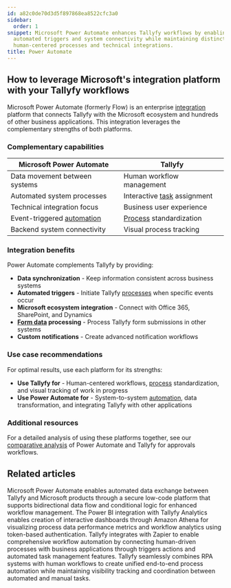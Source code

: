 ```yaml
---
id: a82c0de70d3d5f897868ea8522cfc3a0
sidebar:
  order: 1
snippet: Microsoft Power Automate enhances Tallyfy workflows by enabling data synchronization
  automated triggers and system connectivity while maintaining distinct roles for
  human-centered processes and technical integrations.
title: Power Automate
---
```


## How to leverage Microsoft's integration platform with your Tallyfy workflows

Microsoft Power Automate (formerly Flow) is an enterprise [integration](/products/pro/integrations/) platform that connects Tallyfy with the Microsoft ecosystem and hundreds of other business applications. This integration leverages the complementary strengths of both platforms.

### Complementary capabilities

| Microsoft Power Automate | Tallyfy |
|--------------------------|---------|
| Data movement between systems | Human workflow management |
| Automated system processes | Interactive [task](/products/pro/tracking-and-tasks/tasks/) assignment |
| Technical integration focus | Business user experience |
| Event-triggered [automation](/products/pro/documenting/templates/automations/) | [Process](/products/pro/tracking-and-tasks/processes/) standardization |
| Backend system connectivity | Visual process tracking |

### Integration benefits

Power Automate complements Tallyfy by providing:

- **Data synchronization** - Keep information consistent across business systems
- **Automated triggers** - Initiate Tallyfy [processes](/products/pro/tracking-and-tasks/processes/) when specific events occur
- **Microsoft ecosystem integration** - Connect with Office 365, SharePoint, and Dynamics
- **[Form data](/products/pro/tracking-and-tasks/tasks/what-are-form-fields-in-tallyfy/) processing** - Process Tallyfy form submissions in other systems
- **Custom notifications** - Create advanced notification workflows

### Use case recommendations

For optimal results, use each platform for its strengths:

- **Use Tallyfy for** - Human-centered workflows, [process](/products/pro/tracking-and-tasks/processes/) standardization, and visual tracking of work in progress
- **Use Power Automate for** - System-to-system [automation](/products/pro/documenting/templates/automations/), data transformation, and integrating Tallyfy with other applications

### Additional resources

For a detailed analysis of using these platforms together, see our [comparative analysis](https://tallyfy.com/integrations/using-microsoft-flow-for-approvals/) of Power Automate and Tallyfy for approvals workflows.


<PageTree />


## Related articles
<CardGrid>
<LinkTitleCard header="<b>Power Automate > Use Microsoft Power Automate</b>" href="/products/pro/integrations/middleware/power-automate/how-can-i-integrate-tallyfy-with-microsoft-power-automate/" > Microsoft Power Automate enables automated data exchange between Tallyfy and Microsoft products through a secure low-code platform that supports bidirectional data flow and conditional logic for enhanced workflow management. </LinkTitleCard>
<LinkTitleCard header="<b>Analytics > Power BI</b>" href="/products/pro/integrations/analytics/powerbi/" > The Power BI integration with Tallyfy Analytics enables creation of interactive dashboards through Amazon Athena for visualizing process data performance metrics and workflow analytics using token-based authentication. </LinkTitleCard>
<LinkTitleCard header="<b>Zapier > Tallyfy & Zapier</b>" href="/products/pro/integrations/middleware/zapier/how-can-i-improve-task-management-with-tallyfy/" > Tallyfy integrates with Zapier to enable comprehensive workflow automation by connecting human-driven processes with business applications through triggers actions and automated task management features. </LinkTitleCard>
<LinkTitleCard header="<b>Open Api > Combining RPA systems and human operators</b>" href="/products/pro/integrations/open-api/how-does-tallyfy-combine-rpa-systems-and-human-operators/" > Tallyfy seamlessly combines RPA systems with human workflows to create unified end-to-end process automation while maintaining visibility tracking and coordination between automated and manual tasks. </LinkTitleCard>
</CardGrid>